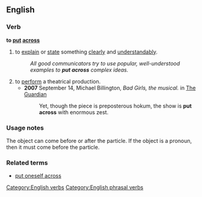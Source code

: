 ==English==

===Verb===
'''to [[put]] [[across]]'''

#to [[explain]] or [[state]] something [[clearly]] and [[understandably]].
#:''All good communicators try to use popular, well-understood examples to '''put across''' complex ideas.''
#to [[perform]] a theatrical production.
#*'''2007''' September 14,  Michael Billington, ''Bad Girls, the musical.'' in [[w:The Guardian|The Guardian]]
#*:Yet, though the piece is preposterous hokum, the show is '''put across''' with enormous zest.

===Usage notes===
The object can come before or after the particle. If the object is a pronoun, then it must come before the 
particle.

===Related terms===
*[[put oneself across]]

[[Category:English verbs]]
[[Category:English phrasal verbs]]